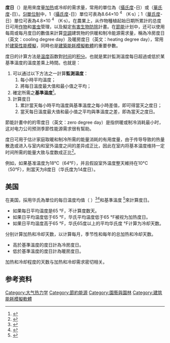 {{noteTA
|G1=P
}}
'''度日'''（{{lang-en|degree day}}）是用來度量[[熱量|加热]]或冷却的需求量，常用的單位為（[[攝氏度|攝氏度]]-日）或（[[華氏度|華氏度]]-日）。[[SI單位制|SI單位制]]中，1（[[攝氏度|攝氏度]]-日）單位可表為8.64×10 <sup>4</sup> （K·s）；1（[[華氏度|華氏度]]-日）單位可表為4.8×10 <sup>4</sup> （K·s）。在農業上，从作物種植起始日期所累計的总度日可用[[农作物|作物]]和[[有害生物|害虫]]管理，以及擬定[[病虫害防治|有害生物防除]]計畫。在[[節能|節能]]计划中，还可以使用每周或每月度日的數值来計算[[暖通空調|空調]]建筑物的供暖和制冷能源需求量，稱為冷房度日（英文：cooling degree day）及暖房度日（英文：heating degree day），常用於[[建築性能模擬|建築性能模擬]]，同時也是[[建築能耗模擬軟體|建築能耗模擬軟體]]的重要參數。

度日的计算方法是[[温度|温度]]函数對[[时间|时间]]的[[积分|积分]]。也就是累計監測溫度每日超過或低於某基準溫度的溫度差乘上時間。也就是：

# 可以通过以下方法之一計算'''監測温度'''：
##每小時平均溫度； 
##將每日溫度最大值和最小值之平均；
#確定所需之'''基準温度'''<ref>{{Cite web|title=Heating & Cooling Degree Days - Free Worldwide Data Calculation|url=https://www.degreedays.net/|accessdate=2021-01-03|work=www.degreedays.net|archive-date=2022-06-21|archive-url=https://web.archive.org/web/20220621113444/https://www.degreedays.net/}}</ref>。
#計算度日
##累計當天每小時平均溫度與基準溫度之每小時差值，即可得當天之度日；
##當天每日溫度最大值和最小值之平均與準溫度之差，即為當天之度日。
節能計畫中的的零度日（英文：zero degree day）是指供暖或制冷消耗最小时，这对电力公司预测季節性能源需求很有幫助。

度日可用于估计家庭取暖和制冷所需的能量消耗的有用度量，由于传导导致的热量散逸或进入与室内和室外温度之间的差异成正比，因此在室内将基本温度维持一定时间所需的能量大致与度数成正比<ref>{{Cite web|title=Degree Days - An Introduction|url=https://www.degreedays.net/introduction|accessdate=2021-01-03|work=www.degreedays.net|archive-date=2022-03-26|archive-url=https://web.archive.org/web/20220326160634/https://www.degreedays.net/introduction}}</ref>。

例如，如果基准温度为18°C（64°F），并且假設室外温度整天維持在10°C（50°F），則當天为8度日（华氏度为14度日）。

== 美国 ==
在美国，採用华氏為單位的每日温度均值（{{Sfrac|max + min|2}} ）<ref>{{Cite web|title=What Are Heating and Cooling Degree Days|url=https://www.weather.gov/key/climate_heat_cool|accessdate=2021-01-03|last=US Department of Commerce|first=NOAA|work=www.weather.gov|language=EN-US|archive-date=2022-04-23|archive-url=https://web.archive.org/web/20220423233628/https://www.weather.gov/key/climate_heat_cool}}</ref><ref>{{Cite web|title=What Is a Degree-Day?|url=http://environment-ecology.com/what-is-energy/91-what-is-a-degree-day.html|accessdate=2021-01-03|work=environment-ecology.com|archive-date=2020-01-05|archive-url=https://web.archive.org/web/20200105073201/http://environment-ecology.com/what-is-energy/91-what-is-a-degree-day.html}}</ref>和基準溫度{{Cvt|65|°F}} <ref>{{Cite web|title=Degree-days - U.S. Energy Information Administration (EIA)|url=https://www.eia.gov/energyexplained/units-and-calculators/degree-days.php|accessdate=2020-11-29|work=www.eia.gov|archive-date=2022-06-23|archive-url=https://web.archive.org/web/20220623060208/https://www.eia.gov/energyexplained/units-and-calculators/degree-days.php}}</ref>來計算度日。 

* 如果每日平均温度是65 °F，不计算度数天。
* 如果日平均温度低于65 °F，华氏平均温度低于65 °F被视为加热度日。
* 如果日平均温度高于65 °F，华氏65度以上的平均华氏度 °F计算为冷却天数。

分别计算加热和冷却天数，以计算每月，季节性和每年的总加热和冷却天数。

* 高於基準溫度的度日計為冷房度日。
* 低於基準溫度的度日計為暖房度日。

加热和冷却程度的天数与加热和冷却需求密切相关。

== 参考资料 ==
{{reflist}}

[[Category:大气热力学|Category:大气热力学]]
[[Category:節約能源|Category:節約能源]]
[[Category:園藝與園林|Category:園藝與園林]]
[[Category:建筑能耗模擬軟體|Category:建筑能耗模擬軟體]]